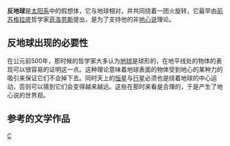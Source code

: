 {{Unreferenced|time=2016-10-31T22:21:53+00:00}}
'''反地球'''是[[太阳系|太阳系]]中的假想体，它与地球相对，并共同绕着一团火旋转，它最早由[[前苏格拉底|前苏格拉底]]哲学家[[菲洛劳斯|菲洛劳斯]]提出，是为了支持他的非[[地心说|地心说]]理论。

==反地球出现的必要性==

在公元前500年，那时候的哲学家大多认为[[地球|地球]]是球形的，在地平线处的物体的表现可以很容易的证明这一点。这种理论意味着地球表面的物体受到地心的某种力的吸引来保证它们不会掉下去。同时天上的[[恒星|恒星]]与[[行星|行星]]必须也是绕着地球的中心运动，否则可以猜到它们会变得越来越远。这些在那时来看是合理的，于是产生了地心说的世界观。

==参考的文学作品==

{{天文學小作品}}

[[Category:古希腊天文学|C]]